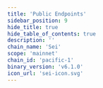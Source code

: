 ```yaml
---
title: 'Public Endpoints'
sidebar_position: 9
hide_title: true
hide_table_of_contents: true
description: ''
chain_name: 'Sei'
scope: 'mainnet'
chain_id: 'pacific-1'
binary_version: 'v6.1.0'
icon_url: 'sei-icon.svg'
---
```



<PageTitle
  iconUrl="img/sei-icon.svg"
  title="Sei Public Endpoints"
  chainId="pacific-1"
  version="v6.1.0"
/>

<PublicEndpoints
  chainId="pacific-1"
  primaryRpcUrl="https://sei-rpc.noders.services"
  primaryApiUrl="https://sei-api.noders.services"
  primaryGrpcUrl="sei-grpc.noders.services:443"
  primaryJsonRpcUrl=""
/>